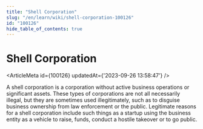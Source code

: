 ```yaml
---
title: "Shell Corporation"
slug: "/en/learn/wiki/shell-corporation-100126"
id: "100126"
hide_table_of_contents: true
---
```



# Shell Corporation

<ArticleMeta id={100126} updatedAt={'2023-09-26 13:58:47'} />
<div className='border-solid border-b border-t-0 my-4 border-[var(--ifm-color-gray-300)]' />

A shell corporation is a corporation without active business operations or significant assets. These types of corporations are not all necessarily illegal, but they are sometimes used illegitimately, such as to disguise business ownership from law enforcement or the public. Legitimate reasons for a shell corporation include such things as a startup using the business entity as a vehicle to raise, funds, conduct a hostile takeover or to go public.
